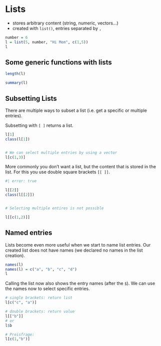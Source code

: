 # Lists



- stores arbitrary content (string, numeric, vectors...)
- created with `list()`, entries separated by `,`


```r

number = 6
l = list(5, number, "Hi Mom", c(1,5))
l
```


## Some generic functions with lists

```r
length(l)

summary(l)
```



## Subsetting Lists


There are multiple ways to subset a list (i.e. get a specific or multiple entries).

Subsetting with `[ ]` returns a list.
```r
l[1]
class(l[1])


# We can select multiple entries by using a vector
l[c(1,3)]
```


More commonly you don't want a list, but the content that is stored in the list.
For this you use double square brackets `[[ ]]`.


```r
#| error: true

l[[2]]
class(l[[2]])


# Selecting multiple entires is not possible

l[[c(1,2)]]
```


## Named entries

Lists become even more useful when we start to name list entries.
Our created list does not have names (we declared no names in the list creation).


```r
names(l)
names(l) = c("a", "b", "c", "d")
l
```

Calling the list now also shows the entry names (after the `$`).
We can use the names now to select specific entries.

```r

# single brackets: return list
l[c("c", "a")]

# double brackets: return value
l[["b"]]
# or
l$b
```


```r
# Preisfrage:
l[c(1,"b")]
```


```r

```





